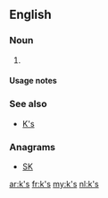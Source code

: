 {{also|ks|KS|kS|K's}}

==English==

===Noun===
{{head|en|noun plural form}}

# {{plural of|k|lang=en}}

====Usage notes====
{{U:en:plurals of letters}}

===See also===
* [[K's]]

===Anagrams===
* [[SK#English|SK]]

[[ar:k's]]
[[fr:k's]]
[[my:k's]]
[[nl:k's]]